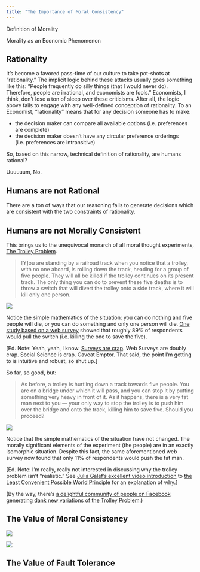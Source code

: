 ```yaml
---
title: "The Importance of Moral Consistency"
---
```


Definition of Morality

Morality as an Economic Phenomenon

## Rationality

It’s become a favored pass-time of our culture to take pot-shots at "rationality." The implicit logic behind these attacks usually goes something like this: "People frequently do silly things (that I would never do). Therefore, people are irrational, and economists are fools." Economists, I think, don’t lose a ton of sleep over these criticisms. After all, the logic above fails to engage with any well-defined  conception of rationality. To an Economist, "rationality" means that for any decision someone has to make:

* the decision maker can compare all available options (i.e. preferences are complete)
* the decision maker doesn’t have any circular preference orderings (i.e. preferences are intransitive)

So, based on this narrow, technical definition of rationality, are humans rational?

Uuuuuum, No.

## Humans are not Rational

There are a ton of ways that our reasoning fails to generate decisions which are consistent with the two constraints of rationality.

## Humans are not Morally Consistent

This brings us to the unequivocal monarch of all moral thought experiments, [The Trolley Problem](https://en.wikipedia.org/wiki/Trolley_problem).

> [Y]ou are standing by a railroad track when you notice that a trolley, with no one aboard, is rolling down the track, heading for a group of five people. They will all be killed if the trolley continues on its present track. The only thing you can do to prevent these five deaths is to throw a switch that will divert the trolley onto a side track, where it will kill only one person.

[![](http://i3.kym-cdn.com/photos/images/original/001/106/515/cb7.jpg)](http://knowyourmeme.com/photos/1106787-the-trolley-problem)

Notice the simple mathematics of the situation: you can do nothing and five people will die, or you can do something and only one person will die. [One study based on a web survey](http://onlinelibrary.wiley.com/doi/10.1111/j.1551-6709.2010.01167.x/full) showed that roughly 89% of respondents would pull the switch (i.e. killing the one to save the five). 

[Ed. Note: Yeah, yeah, I know. [Surveys are crap](http://slatestarcodex.com/2013/04/12/noisy-poll-results-and-reptilian-muslim-climatologists-from-mars/). Web Surveys are doubly crap. Social Science is crap. Caveat Emptor. That said, the point I’m getting to is intuitive and robust, so shut up.]

So far, so good, but:

> As before, a trolley is hurtling down a track towards five people. You are on a bridge under which it will pass, and you can stop it by putting something very heavy in front of it. As it happens, there is a very fat man next to you — your only way to stop the trolley is to push him over the bridge and onto the track, killing him to save five. Should you proceed?

[![](http://i2.kym-cdn.com/photos/images/original/001/106/787/22f.jpg)](http://knowyourmeme.com/photos/1106787-the-trolley-problem)

Notice that the simple mathematics of the situation have not changed. The morally significant elements of the experiment (the people) are in an exactly isomorphic situation. Despite this fact, the same aforementioned web survey now found that only 11% of respondents would push the fat man.

[Ed. Note: I’m really, really not interested in discussing why the trolley problem isn’t "realistic." See [Julia Galef’s excellent video introduction](https://www.youtube.com/watch?v=Cbnep17Mwqg) to [the Least Convenient Possible World Principle](http://lesswrong.com/lw/2k/the_least_convenient_possible_world/) for an explanation of why.]

(By the way, there’s [a delightful community of people on Facebook generating dank new variations of the Trolley Problem](https://www.facebook.com/TrolleyProblemMemes/).)

## The Value of Moral Consistency

[![](https://scontent-lga3-1.xx.fbcdn.net/v/t1.0-9/12998574_251940335154899_5170569449919903394_n.jpg?oh=8efa53fae0ea8f0aa4372901adba03c9&oe=58432897)](https://www.facebook.com/TrolleyProblemMemes/photos/a.250373635311569.1073741827.250353181980281/251940335154899/)

[![](https://scontent-lga3-1.xx.fbcdn.net/v/t1.0-9/13001203_255039394844993_6283029626808569784_n.jpg?oh=33f8833526558707b6411f5443eaccf4&oe=58386E33)](https://www.facebook.com/TrolleyProblemMemes/photos/a.250373635311569.1073741827.250353181980281/255039394844993/)

## The Value of Fault Tolerance
